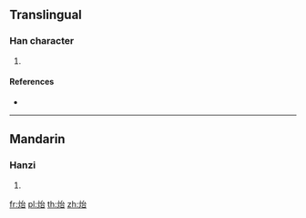 {{character info/new}}
==Translingual==

===Han character===
{{Han char|rn=86|rad=火|as=05|sn=9|four=|canj=FIR|ids=⿰火台}}

# {{defn|Han|sort=火05}}

====References====
* {{Han ref|kx=0668.290|dkj=18958|dj=1078.050|hdz=32198.030|uh=70B2|ud=28850}}

----

==Mandarin==

===Hanzi===
{{cmn-hanzi|pin=[[tái]] ([[tai2]])|wg=t'ai<sup>2</sup>}}

# {{defn|lang=cmn|sort=火05}}

[[fr:炲]]
[[pl:炲]]
[[th:炲]]
[[zh:炲]]